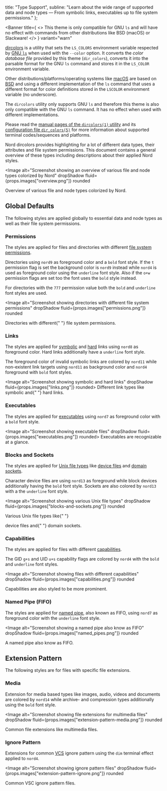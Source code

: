

  title: "Type Support",
  subline:
    "Learn about the wide range of supported data and node types — From symbolic links, executables up to file system permissions."
};

<ShrinkedWidth value={25}>

<SpaceBox mTop={4} mBottom={4}>
  <DataNodesSSD />
</SpaceBox>

</ShrinkedWidth>

<ShrinkedWidth value={80}>

<WIPNotice />

<Banner
  title={
    <>
    This theme is only compatible for <Link href="https://en.wikipedia.org/wiki/Ls">GNU <Code>ls</Code></Link> and will have no effect with commands from other distributions like BSD (macOS) or Slackware!
    </>
  }
  variant="warn"
>

[dircolors][gnu-docs-dircolors] is a utility that sets the `LS_COLORS` environment variable respected by [GNU `ls`][wiki-ls] when used with the `--color` option. It converts the _color database file_ provided by this theme (`dir_colors`), converts it into the parsable format for the GNU `ls` command and stores it in the `LS_COLOR` environment variable.

Other distributions/platforms/operating systems like [macOS][wiki-macos] are based on [BSD][wiki-bsd] and using a different implementation of the `ls` command that uses a different format for color definitions stored in the `LSCOLOR` environment variable (no underscore).

The `dircolors` utility only supports GNU `ls` and therefore this theme is also only compatible with the GNU `ls` command. It has no effect when used with different implementations.

Please read the [manual pages of the `dircolors(1)` utility][linux-man-dircolors] and its [configuration file `dir_colors(5)`][linux-man-dir_colors] for more information about supported terminal codes/sequences and platforms.

</Banner>

Nord dircolors provides highlighting for a lot of different data types, their attributes and file system permissions. This document contains a general overview of these types including descriptions about their applied Nord styles.

<Image
  alt="Screenshot showing an overview of various file and node types colorized by Nord"
  dropShadow
  fluid={props.images["overview.png"]}
  rounded
>
  <span>Overview of various file and node types colorized by Nord.</span>
</Image>

## Global Defaults

The following styles are applied globally to essential data and node types as well as their file system permissions.

### Permissions

The styles are applied for files and directories with different [file system permissions][wiki-fs_perm].

Directories using `nord9` as foreground color and a `bold` font style.
If the `t` permission flag is set the background color is `nord9` instead while `nord4` is used as foreground color using the `underline` font style. Also if the `o+w` permission flags are set too the font uses the `bold` style instead.

For directories with the `777` permission value both the `bold` and `underline` font styles are used.

<Image
  alt="Screenshot showing directories with different file system permissions"
  dropShadow
  fluid={props.images["permissions.png"]}
  rounded
>
  <span>
    Directories with different{" "}
    <Link href="https://en.wikipedia.org/wiki/File_system_permissions">file system permissions</Link>.
  </span>
</Image>

### Links

The styles are applied for [symbolic][wiki-symlink] and [hard][wiki-hardlink] links using `nord8` as foreground color. Hard links additionally have a `underline` font style.

The foreground color of invalid symbolic links are colored by `nord11` while non-existent link targets using `nord11` as background color and `nord4` foreground with `bold` font styles.

<Image alt="Screenshot showing symbolic and hard links" dropShadow fluid={props.images["links.png"]} rounded>
  <span>
    Different link types like <Link href="https://en.wikipedia.org/wiki/Symbolic_link">symbolic</Link> and{" "}
    <Link href="https://en.wikipedia.org/wiki/Hard_link">hard</Link> links.
  </span>
</Image>

### Executables

The styles are applied for [executables][wiki-exec] using `nord7` as foreground color with a `bold` font style.

<Image alt="Screenshot showing executable files" dropShadow fluid={props.images["executables.png"]} rounded>
  <span>
    <Link href="https://en.wikipedia.org/wiki/Executable">Executables</Link> are recognizable at a glance.
  </span>
</Image>

### Blocks and Sockets

The styles are applied for [Unix file types][wiki-unix_ft] like [device files][wiki-dev_file] and [domain sockets][wiki-unix_sock].

Character device files are using `nord13` as foreground while block devices additionally having the `bold` font style. Sockets are also colored by `nord13` with a the `underline` font style.

<Image
  alt="Screenshot showing various Unix file types"
  dropShadow
  fluid={props.images["blocks-and-sockets.png"]}
  rounded
>
  Various <Link href="https://en.wikipedia.org/wiki/Unix_file_types">Unix file types</Link> like{" "}
  <Link href="https://en.wikipedia.org/wiki/Device_file">device files</Link> and{" "}
  <Link href="https://en.wikipedia.org/wiki/Unix_domain_socket">domain sockets</Link>.
</Image>

### Capabilities

The styles are applied for files with different [capabilities][wiki-setuid].

The GID `g+s` and UID `u+s` capability flags are colored by `nord4` with the `bold` and `underline` font styles.

<Image
  alt="Screenshot showing files with different capabilities"
  dropShadow
  fluid={props.images["capabilities.png"]}
  rounded
>
  <Link href="https://en.wikipedia.org/wiki/Setuid">Capabilities</Link> are also styled to be more prominent.
</Image>

### Named Pipe (FIFO)

The styles are applied for [named pipe][wiki-named_pipe], also known as FIFO, using `nord7` as foreground color with the `underline` font style.

<Image
  alt="Screenshot showing a named pipe also know as FIFO"
  dropShadow
  fluid={props.images["named_pipes.png"]}
  rounded
>
  A <Link href="https://en.wikipedia.org/wiki/Named_pipe">named pipe</Link> also know as FIFO.
</Image>

## Extension Pattern

The following styles are for files with specific file extensions.

### Media

Extension for media based types like images, audio, videos and documents are colored by `nord14` while archive- and compression types additionally using the `bold` font style.

<Image
  alt="Screenshot showing file extensions for multimedia files"
  dropShadow
  fluid={props.images["extension-pattern-media.png"]}
  rounded
>
  Common file extensions like multimedia files.
</Image>

### Ignore Pattern

Extensions for common [VCS][wiki-vcs] ignore pattern using the `dim` terminal effect applied to `nord4`.

<Image
  alt="Screenshot showing ignore pattern files"
  dropShadow
  fluid={props.images["extension-pattern-ignore.png"]}
  rounded
>
  Common VSC ignore pattern files.
</Image>

</ShrinkedWidth>

[gnu-docs-dircolors]: https://www.gnu.org/software/coreutils/manual/html_node/dircolors-invocation.html
[linux-man-dir_colors]: https://linux.die.net/man/5/dir_colors
[linux-man-dircolors]: https://linux.die.net/man/1/dircolors
[wiki-bsd]: https://en.wikipedia.org/wiki/Berkeley_Software_Distribution
[wiki-ls]: https://en.wikipedia.org/wiki/Ls
[wiki-macos]: https://en.wikipedia.org/wiki/MacOS
[wiki-symlink]: https://en.wikipedia.org/wiki/Symbolic_link
[wiki-hardlink]: https://en.wikipedia.org/wiki/Hard_link
[wiki-fs_perm]: https://en.wikipedia.org/wiki/File_system_permissions
[wiki-exec]: https://en.wikipedia.org/wiki/Executable
[wiki-unix_ft]: https://en.wikipedia.org/wiki/Unix_file_types
[wiki-dev_file]: https://en.wikipedia.org/wiki/Device_file
[wiki-unix_sock]: https://en.wikipedia.org/wiki/Unix_domain_socket
[wiki-setuid]: https://en.wikipedia.org/wiki/Setuid
[wiki-named_pipe]: https://en.wikipedia.org/wiki/Named_pipe
[wiki-vcs]: https://en.wikipedia.org/wiki/Version_control
